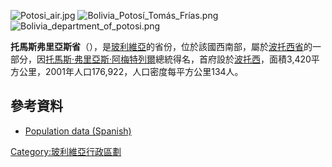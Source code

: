 [[Image:Potosi_air.jpg|right]]
[[Image:Bolivia_Potosí_Tomás_Frías.png|right]]
[[Image:Bolivia_department_of_potosi.png|right]]

'''托馬斯弗里亞斯省'''（{{lang-es|Provincia de Tomás Frías}}），是[[玻利維亞|玻利維亞]]的省份，位於該國西南部，屬於[[波托西省|波托西省]]的一部分，因[[托馬斯·弗里亞斯·阿梅特列爾|托馬斯·弗里亞斯·阿梅特列爾]]總統得名，首府設於[[波托西|波托西]]，面積3,420平方公里，2001年人口176,922，人口密度每平方公里134人。

==參考資料==
*[https://web.archive.org/web/20110924073930/http://www.ine.gob.bo/ Population data (Spanish)]

{{coord|19|23|23|S|65|54|34|W|type:adm2nd_region:BO|display=title}} 

{{Bolivia-geo-stub}}
{{玻利維亞省份}}

[[Category:玻利維亞行政區劃|Category:玻利維亞行政區劃]]